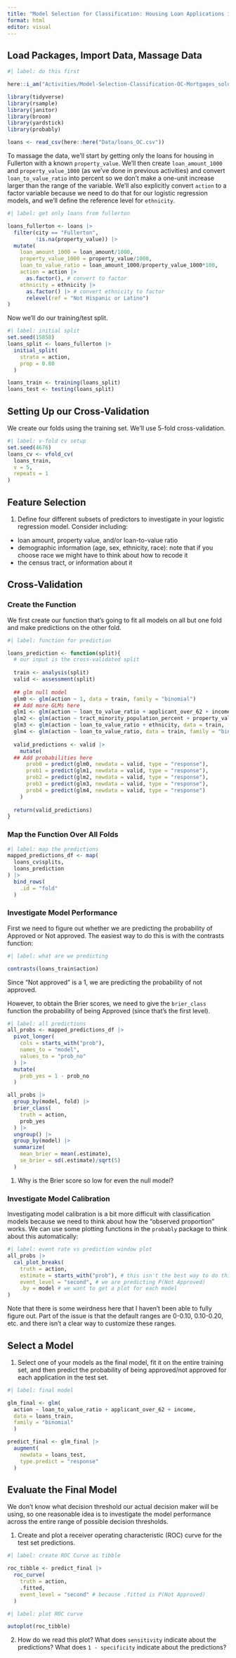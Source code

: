 ```yaml
---
title: "Model Selection for Classification: Housing Loan Applications in Orange County"
format: html
editor: visual
---
```


## Load Packages, Import Data, Massage Data

```r
#| label: do this first

here::i_am("Activities/Model-Selection-Classification-OC-Mortgages_solutions.qmd")

library(tidyverse)
library(rsample)
library(janitor)
library(broom)
library(yardstick)
library(probably)

loans <- read_csv(here::here("Data/loans_OC.csv"))
```

To massage the data, we'll start by getting only the loans for housing in Fullerton with a known `property_value`. We'll then create `loan_amount_1000` and `property_value_1000` (as we've done in previous activities) and convert `loan_to_value_ratio` into percent so we don't make a one-unit increase larger than the range of the variable. We'll also explicitly convert `action` to a factor variable because we need to do that for our logistic regression models, and we'll define the reference level for `ethnicity`.

```r
#| label: get only loans from fullerton

loans_fullerton <- loans |>
  filter(city == "Fullerton",
         !is.na(property_value)) |>
  mutate(
    loan_amount_1000 = loan_amount/1000,
    property_value_1000 = property_value/1000,
    loan_to_value_ratio = loan_amount_1000/property_value_1000*100,
    action = action |>
      as.factor(), # convert to factor
    ethnicity = ethnicity |>
      as.factor() |> # convert ethnicity to factor
      relevel(ref = "Not Hispanic or Latino")
)
```

Now we'll do our training/test split.

```r
#| label: initial split
set.seed(15858)
loans_split <- loans_fullerton |>
  initial_split(
    strata = action,
    prop = 0.80
  )

loans_train <- training(loans_split)
loans_test <- testing(loans_split)
```


## Setting Up our Cross-Validation

We create our folds using the training set. We'll use 5-fold cross-validation.

```r
#| label: v-fold cv setup
set.seed(4676)
loans_cv <- vfold_cv(
  loans_train,
  v = 5,
  repeats = 1
)
```

## Feature Selection

1. Define four different subsets of predictors to investigate in your logistic regression model. Consider including:


-   loan amount, property value, and/or loan-to-value ratio
-   demographic information (age, sex, ethnicity, race): note that if you choose race we might have to think about how to recode it
-   the census tract, or information about it


## Cross-Validation

### Create the Function

We first create our function that's going to fit all models on all but one fold and make predictions on the other fold.

```r
#| label: function for prediction

loans_prediction <- function(split){
  # our input is the cross-validated split
  
  train <- analysis(split)
  valid <- assessment(split)
  
  ## glm null model
  glm0 <- glm(action ~ 1, data = train, family = "binomial")
  ## Add more GLMs here
  glm1 <- glm(action ~ loan_to_value_ratio + applicant_over_62 + income, data = train, family = "binomial")
  glm2 <- glm(action ~ tract_minority_population_percent + property_value_1000 + ethnicity, data = train, family = "binomial")
  glm3 <- glm(action ~ loan_to_value_ratio + ethnicity, data = train, family = "binomial")
  glm4 <- glm(action ~ loan_to_value_ratio, data = train, family = "binomial")
  
  valid_predictions <- valid |>
    mutate(
  ## Add probabilities here
      prob0 = predict(glm0, newdata = valid, type = "response"),
      prob1 = predict(glm1, newdata = valid, type = "response"),
      prob2 = predict(glm2, newdata = valid, type = "response"),
      prob3 = predict(glm3, newdata = valid, type = "response"), 
      prob4 = predict(glm4, newdata = valid, type = "response") 
    )
  
  return(valid_predictions)
}
```

### Map the Function Over All Folds

```r
#| label: map the predictions
mapped_predictions_df <- map(
  loans_cv$splits,
  loans_prediction
) |>
  bind_rows(
    .id = "fold"
  )

```

### Investigate Model Performance

First we need to figure out whether we are predicting the probability of Approved or Not approved. The easiest way to do this is with the contrasts function:

```r
#| label: what are we predicting

contrasts(loans_train$action)
```

Since "Not approved" is a 1, we are predicting the probability of not approved.

However, to obtain the Brier scores, we need to give the `brier_class` function the probability of being Approved (since that's the first level).

```r
#| label: all predictions
all_probs <- mapped_predictions_df |>
  pivot_longer(
    cols = starts_with("prob"),
    names_to = "model",
    values_to = "prob_no"
  ) |>
  mutate(
    prob_yes = 1 - prob_no
  )

all_probs |>
  group_by(model, fold) |>
  brier_class(
    truth = action,
    prob_yes
  ) |>
  ungroup() |>
  group_by(model) |>
  summarize(
    mean_brier = mean(.estimate),
    se_brier = sd(.estimate)/sqrt(5)
  )

```

1. Why is the Brier score so low for even the null model?

### Investigate Model Calibration

Investigating model calibration is a bit more difficult with classification models because we need to think about how the "observed proportion" works. We can use some plotting functions in the `probably` package to think about this automatically:

```r
#| label: event rate vs prediction window plot
all_probs |>
  cal_plot_breaks(
    truth = action,
    estimate = starts_with("prob"), # this isn't the best way to do things, but it's the only way I found that didn't break
    event_level = "second", # we are predicting P(Not Approved)
    .by = model # we want to get a plot for each model
)
```

Note that there is some weirdness here that I haven't been able to fully figure out. Part of the issue is that the default ranges are 0-0.10, 0.10-0.20, etc. and there isn't a clear way to customize these ranges. 

## Select a Model

1. Select one of your models as the final model, fit it on the entire training set, and then predict the probability of being approved/not approved for each application in the test set.

```r
#| label: final model

glm_final <- glm(
  action ~ loan_to_value_ratio + applicant_over_62 + income,
  data = loans_train,
  family = "binomial"
  )

predict_final <- glm_final |>
  augment(
    newdata = loans_test,
    type.predict = "response"
  )

```

## Evaluate the Final Model

We don't know what decision threshold our actual decision maker will be using, so one reasonable idea is to investigate the model performance across the entire range of possible decision thresholds.

1.  Create and plot a receiver operating characteristic (ROC) curve for the test set predictions.

```r
#| label: create ROC Curve as tibble

roc_tibble <- predict_final |>
  roc_curve(
    truth = action,
    .fitted,
    event_level = "second" # because .fitted is P(Not Approved)
  )
```

```r
#| label: plot ROC curve

autoplot(roc_tibble)
```

2. How do we read this plot? What does `sensitivity` indicate about the predictions? What does `1 - specificity` indicate about the predictions?
